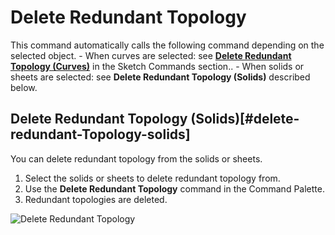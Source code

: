 
<Reference shortcut="" command="Delete Redundant Topology" button="" />

# Delete Redundant Topology

This command automatically calls the following command depending on the selected object.
    - When curves are selected: see [**Delete Redundant Topology (Curves)**](../sketch/delete-redundant-topology#delete-redundant-topology-curves) in the Sketch Commands section..
    - When solids or sheets are selected: see **Delete Redundant Topology (Solids)** described below.

## Delete Redundant Topology (Solids)[#delete-redundant-Topology-solids]

You can delete redundant topology from the solids or sheets.

1. Select the solids or sheets to delete redundant topology from.
2. Use the **Delete Redundant Topology** command in the Command Palette.
3. Redundant topologies are deleted.

![Delete Redundant Topology](/img/delete-redundant-topology-solid.gif)
